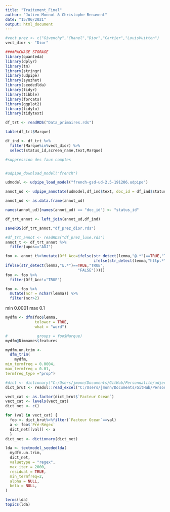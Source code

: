 ```yaml
---
title: "Traitement_Final"
author: "Julien Monnot & Christophe Benavent"
date: "15/06/2021"
output: html_document
---
```

```r
#vect_prez <- c("Givenchy","Chanel","Dior","Cartier","LouisVuitton")
vect_dior <- "Dior"

####PACKAGE STORAGE
library(quanteda)
library(dplyr)
library(tm)
library(stringr)
library(udpipe)
library(syuzhet)
library(seededlda)
library(tidyr)
library(tibble)
library(forcats)
library(ggplot2)
library(tidylo)
library(tidytext)

df_trt <- readRDS("Data_primaires.rds")

table(df_trt$Marque)

df_ind <- df_trt %>%
  filter(Marque%in%vect_dior) %>%
  select(status_id,screen_name,text,Marque)

```

```r
#suppression des faux comptes



```

```r
#udpipe_download_model("french")

udmodel <- udpipe_load_model("french-gsd-ud-2.5-191206.udpipe")

annot_ud <- udpipe_annotate(udmodel,df_ind$text, doc_id = df_ind$status_id)

annot_ud <- as.data.frame(annot_ud)

names(annot_ud)[names(annot_ud) == "doc_id"] <- "status_id"

df_trt_annot <- left_join(annot_ud,df_ind)

saveRDS(df_trt_annot,"df_prez_dior.rds")
```



```r
#df_trt_annot <- readRDS("df_prez_luxe.rds")
annot_t <- df_trt_annot %>%
  filter(upos=="ADJ")

foo <- annot_t%>%mutate(Off_Acc=ifelse(str_detect(lemma,"@.*")==TRUE,"TRUE",
                                       ifelse(str_detect(lemma,"http.*")==TRUE,"TRUE",                                     ifelse(str_detect(lemma,"dio.*")==TRUE,"TRUE",
ifelse(str_detect(lemma,"&.*")==TRUE,"TRUE",
                                "FALSE")))))
foo <- foo %>%
  filter(Off_Acc!="TRUE")

foo <- foo %>%
  mutate(ncr = nchar(lemma)) %>%
  filter(ncr>2)
```
min 0.0001 max 0.1
```r
mydfm <- dfm(foo$lemma,
             tolower = TRUE,
             what = "word")

#             groups = foo$Marque)
mydfm@Dimnames$features

mydfm.un.trim <-
  dfm_trim(
    mydfm,
min_termfreq = 0.0004,
max_termfreq = 0.01,
termfreq_type ="prop")

```

```r
#dict <- dictionary("C:/Users/jmonn/Documents/GitHub/Personnalite/adjectifs de marque.xlsx")
dict_brut <- readxl::read_excel("C:/Users/jmonn/Documents/GitHub/Personnalite/adjectifs de marque.xlsx")

vect_cat <- as.factor(dict_brut$`Facteur Ocean`)
vect_cat <- levels(vect_cat)
dict_net <- c()

for (val in vect_cat) {
  foo <- dict_brut%>%filter(`Facteur Ocean`==val)
  a <- foo$`Pré-Régex`
  dict_net[[val]] <- a
  }
dict_net <- dictionary(dict_net)
```

```r
lda <- textmodel_seededlda(
  mydfm.un.trim,
  dict_net,
  valuetype = "regex",
  max_iter = 2000,
  residual = TRUE,
  min_termfreq=2,
  alpha = NULL,
  beta = NULL,
)

terms(lda)
topics(lda)

```


